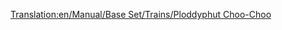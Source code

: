 [[Translation:en/Manual/Base Set/Trains/Ploddyphut Choo-Choo]]
{{en/Trains|Image=[[File:en/Ploddyphutchoochoo.png]]
|Cost=£11,718 ($23,436)
|Speed=72 km/h (45 mph)
|Weight=85 t
|Power=400 hp (298 kW)
|Annual=£1,476 ($2,952)
|Designed=1946
|Lifespan=20 
|Capacity=N/A
|Description=The weakest and slowest train in the toyland climate. 
|Real-life=Fictional
}}